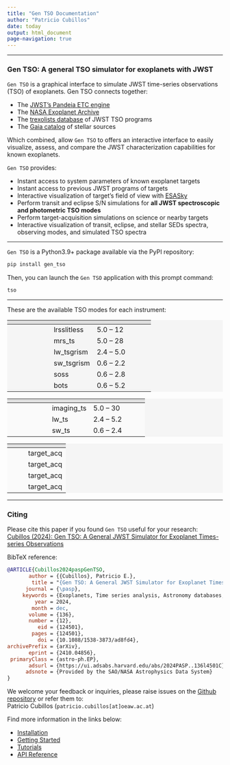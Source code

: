 ```yaml
---
title: "Gen TSO Documentation"
author: "Patricio Cubillos"
date: today
output: html_document
page-navigation: true
---
```


---

### Gen TSO: A general TSO simulator for exoplanets with JWST

`Gen TSO` is a graphical interface to simulate JWST time-series
observations (TSO) of exoplanets.  Gen TSO connects together:

- The [JWST's Pandeia ETC engine](https://outerspace.stsci.edu/display/PEN/Pandeia+Engine+News)
- The [NASA Exoplanet Archive](https://exoplanetarchive.ipac.caltech.edu/)
- The [trexolists database](https://www.stsci.edu/~nnikolov/TrExoLiSTS/JWST/trexolists.html) of JWST TSO programs
- The [Gaia catalog](https://gea.esac.esa.int/archive/) of stellar sources

Which combined, allow `Gen TSO` to offers an interactive interface to easily
visualize, assess, and compare the JWST characterization capabilities
for known exoplanets.

`Gen TSO` provides:

- Instant access to system parameters of known exoplanet targets
- Instant access to previous JWST programs of targets
- Interactive visualization of target's field of view with [ESASky](https://sky.esa.int/esasky/)
- Perform transit and eclipse S/N simulations for **all JWST spectroscopic and photometric TSO modes**
- Perform target-acquisition simulations on science or nearby targets
- Interactive visualization of transit, eclipse, and stellar SEDs spectra, observing modes, and simulated TSO spectra

---

`Gen TSO` is a Python3.9+ package available via the PyPI repository:

```bash
pip install gen_tso
```

Then, you can launch the `Gen TSO` application with this prompt command:
```bash
tso
```

---

These are the available TSO modes for each instrument:


```{=html}

<table style="background-color: #f5f5f5; border-collapse: collapse; width: 100%;">

  <colgroup>
    <col style="width: 30%;">
    <col style="width: 30%;">
    <col style="width: 40%;">
  </colgroup>

  <thead style="background-color: #e0e0e0;">
    <tr>
      <th><span data-qmd="Instrument"></span></th>
      <th><span data-qmd="Spectroscopy modes"></span></th>
      <th><span data-qmd="Wavelength range (&mu;m)"></span></th>
    </tr>
  </thead>

  <tbody>
    <tr>
        <td rowspan="2"><span data-qmd="__miri__"></span></td>
        <td>lrsslitless</td> <td>5.0 &#8211; 12</td>
    </tr>
    <tr>
        <td>mrs_ts</td> <td>5.0 &#8211; 28</td>
    </tr>
    <tr>
        <td rowspan="2"><span data-qmd="__nircam__"></span></td>
        <td>lw_tsgrism</td> <td>2.4 &#8211; 5.0</td>
    </tr>
    <tr>
        <td>sw_tsgrism</td> <td>0.6 &#8211; 2.2</td>
    </tr>
    <tr>
        <td><span data-qmd="__niriss__"></span></td> <td>soss</td> <td>0.6 &#8211; 2.8</td>
    </tr>

    <tr>
        <td><span data-qmd="__nirspec__"></span></td> <td>bots</td> <td>0.6 &#8211; 5.2</td>
    </tr>
  </tbody>
</table>
```

```{=html}
<table style="background-color: #f5f5f5; border-collapse: collapse;">

  <colgroup>
    <col style="width: 30%;">
    <col style="width: 30%;">
    <col style="width: 40%;">
  </colgroup>

  <thead style="background-color: #e0e0e0;">
    <tr>
      <th><span data-qmd="Instrument"></span></th>
      <th><span data-qmd="Photometry modes"></span></th>
      <th><span data-qmd="Wavelength range (&mu;m)"></span></th>
    </tr>
  </thead>

  <tbody style="background-color: #fafafa;">
    <tr>
        <td><span data-qmd="__miri__"></span></td> <td>imaging_ts</td> <td>5.0 &#8211; 30</td>
    </tr>
    <tr>
        <td rowspan="2"><span data-qmd="__nircam__"></span></td>
        <td>lw_ts</td> <td>2.4 &#8211; 5.2</td>
    </tr>
    <tr>
        <td>sw_ts</td> <td>0.6 &#8211; 2.4</td>
    </tr>
  </tbody>
</table>
```

```{=html}
<table style="background-color: #f5f5f5; border-collapse: collapse;">

  <colgroup>
    <col style="width: 30%;">
    <col style="width: 70%;">
  </colgroup>

  <thead style="background-color: #e0e0e0;">
    <tr>
      <th><span data-qmd="Instrument"></span></th>
      <th><span data-qmd="Acquisition modes"></span></th>
    </tr>
  </thead>

  <tbody style="background-color: #fafafa;">
    <tr>
        <td><span data-qmd="__miri__"></span></td> <td>target_acq</td>
    </tr>
    <tr>
        <td><span data-qmd="__nircam__"></span></td><td>target_acq</td>
    </tr>
    <tr>
        <td><span data-qmd="__niriss__"></span></td> <td>target_acq</td>
    </tr>

    <tr>
        <td><span data-qmd="__nirspec__"></span></td> <td>target_acq</td>
    </tr>
  </tbody>
</table>
```


---

### Citing

Please cite this paper if you found ``Gen TSO`` useful for your research: <br>
  [Cubillos (2024): Gen TSO: A General JWST Simulator for Exoplanet Times-series Observations](https://ui.adsabs.harvard.edu/abs/2024PASP..136l4501C)


BibTeX reference:

```bibtex
@ARTICLE{Cubillos2024paspGenTSO,
       author = {{Cubillos}, Patricio E.},
        title = "{Gen TSO: A General JWST Simulator for Exoplanet Times-series Observations}",
      journal = {\pasp},
     keywords = {Exoplanets, Time series analysis, Astronomy databases, 498, 1916, 83, Astrophysics - Earth and Planetary Astrophysics, Astrophysics - Instrumentation and Methods for Astrophysics},
         year = 2024,
        month = dec,
       volume = {136},
       number = {12},
          eid = {124501},
        pages = {124501},
          doi = {10.1088/1538-3873/ad8fd4},
archivePrefix = {arXiv},
       eprint = {2410.04856},
 primaryClass = {astro-ph.EP},
       adsurl = {https://ui.adsabs.harvard.edu/abs/2024PASP..136l4501C},
      adsnote = {Provided by the SAO/NASA Astrophysics Data System}
}
```

We welcome your feedback or inquiries, please raise issues on the [Github repository](https://github.com/pcubillos/gen_tso/issues) or refer them to: <br>
Patricio Cubillos (`patricio.cubillos[at]oeaw.ac.at`)

Find more information in the links below:

- [Installation](install.qmd)
- [Getting Started](get_started.qmd)
- [Tutorials](tutorials.qmd)
- [API Reference](api)

